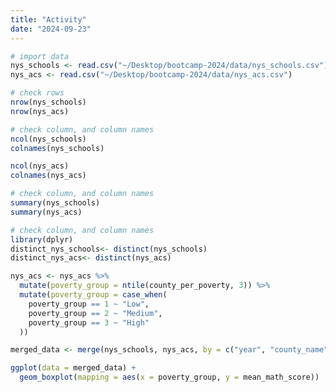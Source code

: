 ```yaml
---
title: "Activity"
date: "2024-09-23"
---
```


```r
# import data
nys_schools <- read.csv("~/Desktop/bootcamp-2024/data/nys_schools.csv")
nys_acs <- read.csv("~/Desktop/bootcamp-2024/data/nys_acs.csv")
```

```r
# check rows
nrow(nys_schools)
nrow(nys_acs)
```

```r
# check column, and column names
ncol(nys_schools)
colnames(nys_schools)

ncol(nys_acs)
colnames(nys_acs)
```

```r
# check column, and column names
summary(nys_schools)
summary(nys_acs)
```

```r
# check column, and column names
library(dplyr)
distinct_nys_schools<- distinct(nys_schools)
distinct_nys_acs<- distinct(nys_acs)
```

```r
nys_acs <- nys_acs %>%
  mutate(poverty_group = ntile(county_per_poverty, 3)) %>%
  mutate(poverty_group = case_when(
    poverty_group == 1 ~ "Low",
    poverty_group == 2 ~ "Medium",
    poverty_group == 3 ~ "High"
  ))

```


```r
merged_data <- merge(nys_schools, nys_acs, by = c("year", "county_name"))

ggplot(data = merged_data) + 
  geom_boxplot(mapping = aes(x = poverty_group, y = mean_math_score))

```

